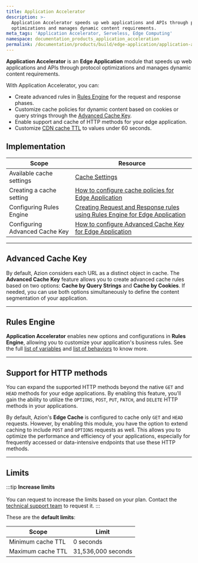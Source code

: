 ```yaml
---
title: Application Accelerator
description: >-
  Application Accelerator speeds up web applications and APIs through protocol
  optimizations and manages dynamic content requirements.
meta_tags: 'Application Accelerator, Serveless, Edge Computing'
namespace: documentation_products_application_acceleration
permalink: /documentation/products/build/edge-application/application-accelerator/
---
```


**Application Accelerator** is an **Edge Application** module that speeds up web applications and APIs through protocol optimizations and manages dynamic content requirements.

With Application Accelerator, you can:

- Create advanced rules in [Rules Engine](/en/documentation/products/build/edge-application/rules-engine/) for the request and response phases.
- Customize cache policies for dynamic content based on cookies or query strings through the [Advanced Cache Key](/en/documentation/products/build/edge-application/cache-settings/#advanced-cache-key/).
- Enable support and cache of HTTP methods for your edge application.
- Customize [CDN cache TTL](/en/documentation/products/build/edge-application/cache-settings/#cdn-cache-settings) to values under 60 seconds.

## Implementation

| Scope | Resource |
| --- | --- |
| Available cache settings | [Cache Settings](/en/documentation/products/build/edge-application/cache-settings/) |
| Creating a cache setting | [How to configure cache policies for Edge Application](/en/documentation/products/guides/cache-settings/) |
| Configuring Rules Engine | [Creating Request and Response rules using Rules Engine for Edge Application](/en/documentation/products/guides/rules-engine/) |
| Configuring Advanced Cache Key | [How to configure Advanced Cache Key for Edge Application](/en/documentation/products/guides/advanced-cache-key/) |

---

## Advanced Cache Key

By default, Azion considers each URL as a distinct object in cache. The **Advanced Cache Key** feature allows you to create advanced cache rules based on two options: **Cache by Query Strings** and **Cache by Cookies**. If needed, you can use both options simultaneously to define the content segmentation of your application.

<LinkButton link="/en/documentation/products/build/edge-application/cache-settings/#advanced-cache-key" label="Learn more about Advanced Cache Key" />

---

## Rules Engine

**Application Accelerator** enables new options and configurations in **Rules Engine**, allowing you to customize your application's business rules. See the full [list of variables](/en/documentation/products/build/edge-application/rules-engine/#variables) and [list of behaviors](/en/documentation/products/build/edge-application/rules-engine/#behaviors) to know more.

<LinkButton link="/en/documentation/products/build/edge-application/rules-engine/" label="Learn more about Rules Engine" />

---

## Support for HTTP methods

You can expand the supported HTTP methods beyond the native `GET` and `HEAD` methods for your edge applications. By enabling this feature, you'll gain the ability to utilize the `OPTIONS`, `POST`, `PUT`, `PATCH`, and `DELETE` HTTP methods in your applications.

By default, Azion's **Edge Cache** is configured to cache only `GET` and `HEAD` requests. However, by enabling this module, you have the option to extend caching to include `POST` and `OPTIONS` requests as well. This allows you to optimize the performance and efficiency of your applications, especially for frequently accessed or data-intensive endpoints that use these HTTP methods.

<LinkButton link="/en/documentation/products/build/edge-application/cache-settings/#caching-http-methods" label="Learn more about caching HTTP methods" />

---

## Limits

:::tip
**Increase limits** <br></br>
You can request to increase the limits based on your plan. Contact the [technical support team](/en/documentation/services/support/) to request it.
:::

These are the **default limits**:

| Scope | Limit |
| --- | --- |
| Minimum cache TTL | 0 seconds |
| Maximum cache TTL | 31,536,000 seconds |


